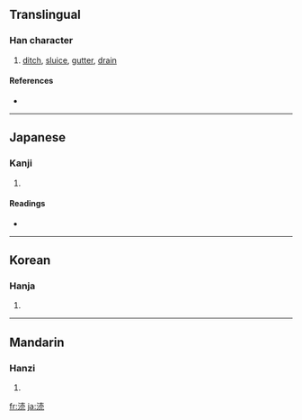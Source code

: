 {{see|瀆}}
==Translingual==

===Han character===
{{Han char|rn=85|rad=水|as=07|sn=10|four=|canj=水土月山 (EGBU)}}

# [[ditch]], [[sluice]], [[gutter]], [[drain]]

====References====
* {{Han ref|kx=0627.311|hdz=31619.021|uh=6D9C|ud=28060}}

----

==Japanese==

===Kanji===
{{ja-kanji|grade=|rs=水07}}

# {{defn|Japanese}}

====Readings====
* {{ja-readings|on=[[とく]] (toku), [[とう]] (tō)|kun=[[みぞ]] (mizo), [[けがす]] (kegasu), [[けがれ]] (kegare)}}

----

==Korean==

===Hanja===
{{ko-hanja|hangeul=독|eumhun=|rv=dok|mr=tok|y=tok}}

# {{defn|Korean}}

----

==Mandarin==

===Hanzi===
{{cmn-hanzi|pin=[[dú]] ([[du2]]), [[láo]] ([[lao2]])|wg=tu<sup>2</sup>, lao<sup>2</sup>}}

# {{defn|Mandarin}}

[[fr:涜]]
[[ja:涜]]